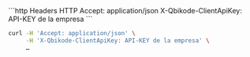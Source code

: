 <CodeGroup>
```http Headers HTTP
Accept: application/json
X-Qbikode-ClientApiKey: API-KEY de la empresa
```

```bash cURL
curl -H 'Accept: application/json' \
     -H 'X-Qbikode-ClientApiKey: API-KEY de la empresa' \
     …
```
</CodeGroup>